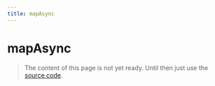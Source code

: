 ```yaml
---
title: mapAsync
---
```


# mapAsync

> The content of this page is not yet ready. Until then just use the [source code](https://github.com/fabian-hiller/valibot/blob/main/library/src/schemas/map/mapAsync.ts).
